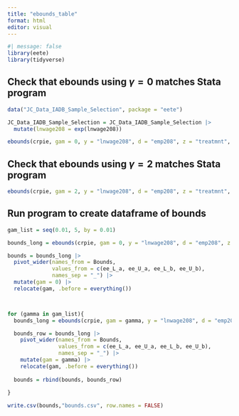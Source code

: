 ```yaml
---
title: "ebounds_table"
format: html
editor: visual
---
```


```r
#| message: false
library(eete)
library(tidyverse)
```

## Check that ebounds using $\gamma = 0$ matches Stata program

```r
data("JC_Data_IADB_Sample_Selection", package = "eete") 

JC_Data_IADB_Sample_Selection = JC_Data_IADB_Sample_Selection |>
  mutate(lnwage208 = exp(lnwage208))

ebounds(crpie, gam = 0, y = "lnwage208", d = "emp208", z = "treatmnt", wgt = "dsgn_wgt", data = JC_Data_IADB_Sample_Selection, minimum_y = exp(0.9), maximum_y = exp(2.77))
```

## Check that ebounds using $\gamma = 2$ matches Stata program

```r
ebounds(crpie, gam = 2, y = "lnwage208", d = "emp208", z = "treatmnt", wgt = "dsgn_wgt", data = JC_Data_IADB_Sample_Selection, minimum_y = exp(0.9), maximum_y = exp(2.77))
```

## Run program to create dataframe of bounds

```r

gam_list = seq(0.01, 5, by = 0.01)

bounds_long = ebounds(crpie, gam = 0, y = "lnwage208", d = "emp208", z = "treatmnt", wgt = "dsgn_wgt", data = JC_Data_IADB_Sample_Selection, minimum_y = exp(0.9), maximum_y = exp(2.77))

bounds = bounds_long |>
  pivot_wider(names_from = Bounds, 
              values_from = c(ee_L_a, ee_U_a, ee_L_b, ee_U_b),
              names_sep = "_") |>
  mutate(gam = 0) |>
  relocate(gam, .before = everything())



for (gamma in gam_list){
  bounds_long = ebounds(crpie, gam = gamma, y = "lnwage208", d = "emp208", z = "treatmnt", wgt = "dsgn_wgt", data = JC_Data_IADB_Sample_Selection, minimum_y = exp(0.9), maximum_y = exp(2.77))

  bounds_row = bounds_long |>
    pivot_wider(names_from = Bounds, 
                values_from = c(ee_L_a, ee_U_a, ee_L_b, ee_U_b),
                names_sep = "_") |>
    mutate(gam = gamma) |>
    relocate(gam, .before = everything())
  
  bounds = rbind(bounds, bounds_row)
  
}

```

```r
write.csv(bounds,"bounds.csv", row.names = FALSE)
```

